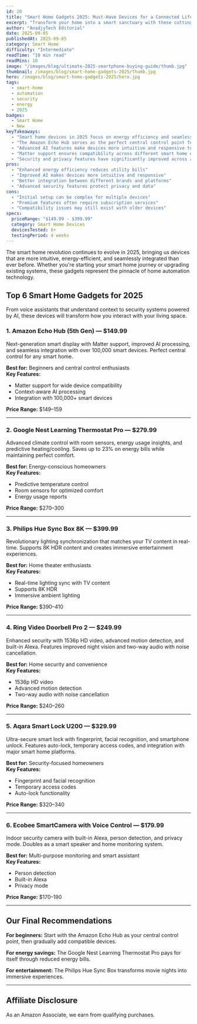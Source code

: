 ```yaml
---
id: 20
title: "Smart Home Gadgets 2025: Must-Have Devices for a Connected Life"
excerpt: "Transform your home into a smart sanctuary with these cutting-edge devices that blend convenience, security, and energy efficiency."
author: "AnadjyTech Editorial"
date: 2025-09-05
publishedAt: 2025-09-05
category: Smart Home
difficulty: "Intermediate"
readTime: "10 min read"
readMins: 10 
image: "/images/blog/ultimate-2025-smartphone-buying-guide/thumb.jpg"
thumbnail: /images/blog/smart-home-gadgets-2025/thumb.jpg
hero: /images/blog/smart-home-gadgets-2025/hero.jpg
tags:
  - smart-home
  - automation
  - security
  - energy
  - 2025
badges:
  - Smart Home
  - New
keyTakeaways:
  - "Smart home devices in 2025 focus on energy efficiency and seamless integration"
  - "The Amazon Echo Hub serves as the perfect central control point for beginners"
  - "Advanced AI features make devices more intuitive and responsive to user needs"
  - "Matter support ensures compatibility across different smart home ecosystems"
  - "Security and privacy features have significantly improved across all categories"
pros:
  - "Enhanced energy efficiency reduces utility bills"
  - "Improved AI makes devices more intuitive and responsive"
  - "Better integration between different brands and platforms"
  - "Advanced security features protect privacy and data"
cons:
  - "Initial setup can be complex for multiple devices"
  - "Premium features often require subscription services"
  - "Compatibility issues may still exist with older devices"
specs:
  priceRange: "$149.99 - $399.99"
  category: Smart Home Devices
  devicesTested: 6+
  testingPeriod: 4 weeks
---
```


The smart home revolution continues to evolve in 2025, bringing us devices that are more intuitive, energy-efficient, and seamlessly integrated than ever before. Whether you're starting your smart home journey or upgrading existing systems, these gadgets represent the pinnacle of home automation technology.

## Top 6 Smart Home Gadgets for 2025

From voice assistants that understand context to security systems powered by AI, these devices will transform how you interact with your living space.

### 1. Amazon Echo Hub (5th Gen) — $149.99

Next-generation smart display with Matter support, improved AI processing, and seamless integration with over 100,000 smart devices. Perfect central control for any smart home.

**Best for:** Beginners and central control enthusiasts  
**Key Features:**
- Matter support for wide device compatibility
- Context-aware AI processing
- Integration with 100,000+ smart devices  

**Price Range:** $149–159

---

### 2. Google Nest Learning Thermostat Pro — $279.99

Advanced climate control with room sensors, energy usage insights, and predictive heating/cooling. Saves up to 23% on energy bills while maintaining perfect comfort.

**Best for:** Energy-conscious homeowners  
**Key Features:**
- Predictive temperature control
- Room sensors for optimized comfort
- Energy usage reports  

**Price Range:** $270–300

---

### 3. Philips Hue Sync Box 8K — $399.99

Revolutionary lighting synchronization that matches your TV content in real-time. Supports 8K HDR content and creates immersive entertainment experiences.

**Best for:** Home theater enthusiasts  
**Key Features:**
- Real-time lighting sync with TV content
- Supports 8K HDR
- Immersive ambient lighting  

**Price Range:** $390–410

---

### 4. Ring Video Doorbell Pro 2 — $249.99

Enhanced security with 1536p HD video, advanced motion detection, and built-in Alexa. Features improved night vision and two-way audio with noise cancellation.

**Best for:** Home security and convenience  
**Key Features:**
- 1536p HD video
- Advanced motion detection
- Two-way audio with noise cancellation  

**Price Range:** $240–260

---

### 5. Aqara Smart Lock U200 — $329.99

Ultra-secure smart lock with fingerprint, facial recognition, and smartphone unlock. Features auto-lock, temporary access codes, and integration with major smart home platforms.

**Best for:** Security-focused homeowners  
**Key Features:**
- Fingerprint and facial recognition
- Temporary access codes
- Auto-lock functionality  

**Price Range:** $320–340

---

### 6. Ecobee SmartCamera with Voice Control — $179.99

Indoor security camera with built-in Alexa, person detection, and privacy mode. Doubles as a smart speaker and home monitoring system.

**Best for:** Multi-purpose monitoring and smart assistant  
**Key Features:**
- Person detection
- Built-in Alexa
- Privacy mode  

**Price Range:** $170–190

---

## Our Final Recommendations

**For beginners:** Start with the Amazon Echo Hub as your central control point, then gradually add compatible devices.

**For energy savings:** The Google Nest Learning Thermostat Pro pays for itself through reduced energy bills.

**For entertainment:** The Philips Hue Sync Box transforms movie nights into immersive experiences.

---

## Affiliate Disclosure

As an Amazon Associate, we earn from qualifying purchases.
